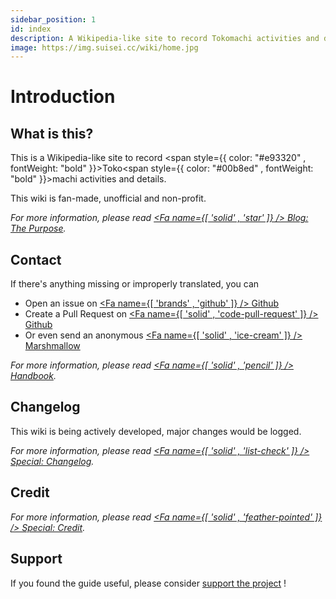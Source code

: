 ```yaml
---
sidebar_position: 1
id: index
description: A Wikipedia-like site to record Tokomachi activities and details. This site is fan-made, unofficial and non-profit.
image: https://img.suisei.cc/wiki/home.jpg
---
```



# Introduction

<TkmtIntro />

## What is this?

This is a Wikipedia-like site to record <span style={{ color: "#e93320" , fontWeight: "bold" }}>Toko</span><span style={{ color: "#00b8ed" , fontWeight: "bold" }}>machi</span> activities and details.

This wiki is fan-made, unofficial and non-profit.

_For more information, please read [<Fa name={[ 'solid' , 'star' ]} /> Blog: The Purpose](/blog/purpose)._

## Contact

If there's anything missing or improperly translated, you can

- Open an issue on [<Fa name={[ 'brands' , 'github' ]} /> Github](https://github.com/aozaki-kuro/tokomachi-wiki-neo/issues/new)
- Create a Pull Request on [<Fa name={[ 'solid' , 'code-pull-request' ]} /> Github](https://github.com/aozaki-kuro/tokomachi-wiki-neo/pulls)
- Or even send an anonymous [<Fa name={[ 'solid' , 'ice-cream' ]} /> Marshmallow](https://marshmallow-qa.com/aozaki__)

_For more information, please read [<Fa name={[ 'solid' , 'pencil' ]} /> Handbook](/blog/handbook)._

## Changelog

This wiki is being actively developed, major changes would be logged.

_For more information, please read [<Fa name={[ 'solid' , 'list-check' ]} /> Special: Changelog](/special/changelog)._

## Credit

_For more information, please read [<Fa name={[ 'solid' , 'feather-pointed' ]} /> Special: Credit](/special/credit)._

## Support

If you found the guide useful, please consider [support the project](https://ko-fi.com/F1F46CGFC) !
